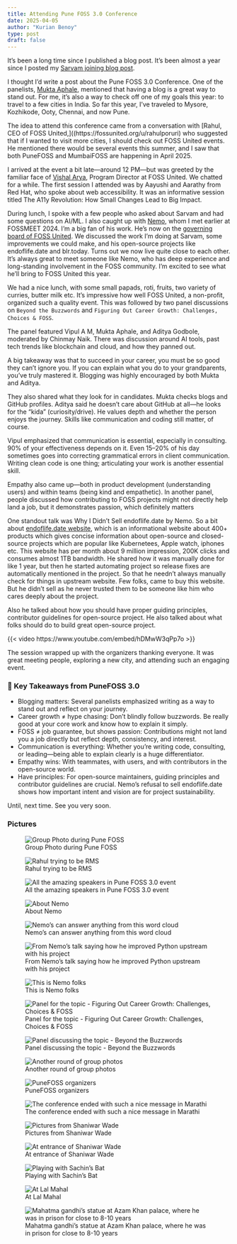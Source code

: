 ```yaml
---
title: Attending Pune FOSS 3.0 Conference
date: 2025-04-05
author: "Kurian Benoy"
type: post
draft: false
---
```


It’s been a long time since I published a blog post. It’s been almost a year since I posted my [Sarvam joining blog post](https://kurianbenoy.com/posts/2024/sarvam_ai_joining.html).

I thought I’d write a post about the Pune FOSS 3.0 Conference. One of the panelists, [Mukta Aphale](https://www.linkedin.com/in/muktaa/), mentioned that having a blog is a great way to stand out. For me, it’s also a way to check off one of my goals this year: to travel to a few cities in India. So far this year, I’ve traveled to Mysore, Kozhikode, Ooty, Chennai, and now Pune.

The idea to attend this conference came from a conversation with [Rahul, CEO of FOSS United,]((https://fossunited.org/u/rahulporuri) who suggested that if I wanted to visit more cities, I should check out FOSS United events. He mentioned there would be several events this summer, and I saw that both PuneFOSS and MumbaiFOSS are happening in April 2025.

I arrived at the event a bit late—around 12 PM—but was greeted by the familiar face of [Vishal Arya](https://www.linkedin.com/in/wisharya/?originalSubdomain=in), Program Director at FOSS United. We chatted for a while. The first session I attended was by Aayushi and Aarathy from Red Hat, who spoke about web accessibility. It was an informative session titled The A11y Revolution: How Small Changes Lead to Big Impact.

During lunch, I spoke with a few people who asked about Sarvam and had some questions on AI/ML. I also caught up with [Nemo](https://captnemo.in/), whom I met earlier at FOSSMEET 2024. I’m a big fan of his work. He’s now on the [governing board of FOSS United](https://www.linkedin.com/posts/fossunited_meet-the-newly-elected-governance-board-of-activity-7312793478101364737-L9In/). We discussed the work I’m doing at Sarvam, some improvements we could make, and his open-source projects like endoflife.date and blr.today. Turns out we now live quite close to each other. It's always great to meet someone like Nemo, who has deep experience and long-standing involvement in the FOSS community. I’m excited to see what he’ll bring to FOSS United this year.

We had a nice lunch, with some small papads, roti, fruits, two variety of curries, butter milk etc. It’s impressive how well FOSS United, a non-profit, organized such a quality event. This was followed by two panel discussions on `Beyond the Buzzwords` and `Figuring Out Career Growth: Challenges, Choices & FOSS`.

The panel featured Vipul A M, Mukta Aphale, and Aditya Godbole, moderated by Chinmay Naik. There was discussion around AI tools, past tech trends like blockchain and cloud, and how they panned out.

A big takeaway was that to succeed in your career, you must be so good they can’t ignore you. If you can explain what you do to your grandparents, you’ve truly mastered it. Blogging was highly encouraged by both Mukta and Aditya.

They also shared what they look for in candidates. Mukta checks blogs and GitHub profiles. Aditya said he doesn’t care about GitHub at all—he looks for the "kida" (curiosity/drive). He values depth and whether the person enjoys the journey. Skills like communication and coding still matter, of course.

Vipul emphasized that communication is essential, especially in consulting. 90% of your effectiveness depends on it. Even 15–20% of his day sometimes goes into correcting grammatical errors in client communication. Writing clean code is one thing; articulating your work is another essential skill.

Empathy also came up—both in product development (understanding users) and within teams (being kind and empathetic).
In another panel, people discussed how contributing to FOSS projects might not directly help land a job, but it demonstrates passion, which definitely matters

One standout talk was Why I Didn’t Sell endoflife.date by Nemo. So a bit about [endoflife.date website](https://endoflife.date/), which is an informational website about 400+ products which gives concise information about open-source and closed-source projects which are popular like Kubernetees, Apple watch, iphones etc. This website has per month about 9 million impression, 200K clicks and consumes almost 1TB bandwidth. He shared how it was manually done for like 1 year, but then he started automating project so release fixes are automatically mentioned in the project. So that he needn't always manually check for things in upstream website. Few folks, came to buy this website. But he didn't sell as he never trusted them to be someone like him who cares deeply about the project.

Also he talked about how you should have proper guiding principles, contributor guidelines for open-source project. He also talked about  what folks 
should do to build great open-source project.

{{< video https://www.youtube.com/embed/hDMwW3qPp7o >}}

The session wrapped up with the organizers thanking everyone. It was great meeting people, exploring a new city, and attending such an engaging event.

### 🔑 Key Takeaways from PuneFOSS 3.0

- Blogging matters: Several panelists emphasized writing as a way to stand out and reflect on your journey.
- Career growth ≠ hype chasing: Don’t blindly follow buzzwords. Be really good at your core work and know how to explain it simply.
- FOSS ≠ job guarantee, but shows passion: Contributions might not land you a job directly but reflect depth, consistency, and interest.
- Communication is everything: Whether you’re writing code, consulting, or leading—being able to explain clearly is a huge differentiator.
- Empathy wins: With teammates, with users, and with contributors in the open-source world.
- Have principles: For open-source maintainers, guiding principles and contributor guidelines are crucial. Nemo’s refusal to sell endoflife.date shows how important intent and vision are for project sustainability.

Until, next time. See you very soon.

### Pictures

::: {layout-ncol=2}

![ Group Photo during Pune FOSS](punefoss/1744563905666.jpeg)

![Rahul trying to be RMS](punefoss/WhatsApp%20Image%202025-04-14%20at%2010.01.38%20(4).jpeg)

![All the amazing speakers in Pune FOSS 3.0 event](punefoss/WhatsApp%20Image%202025-04-14%20at%2010.01.38%20(6).jpeg)

![About Nemo](punefoss/WhatsApp%20Image%202025-04-14%20at%2010.01.38.jpeg)

![Nemo's can answer anything from this word cloud](punefoss/WhatsApp%20Image%202025-04-14%20at%2010.01.38%20(1).jpeg)

![From Nemo's talk saying how he improved Python upstream with his project](punefoss/WhatsApp%20Image%202025-04-14%20at%2010.01.38%20(2).jpeg)

![This is Nemo folks](punefoss/WhatsApp%20Image%202025-04-14%20at%2010.01.37%20(6).jpeg)

![Panel for the topic - Figuring Out Career Growth: Challenges, Choices & FOSS](punefoss/WhatsApp%20Image%202025-04-14%20at%2010.01.37%20(5).jpeg)

![Panel discussing the topic - Beyond the Buzzwords](punefoss/WhatsApp%20Image%202025-04-14%20at%2010.01.37%20(4).jpeg)

![Another round of group photos](punefoss/1744563906021.jpeg)

![PuneFOSS organizers](punefoss/WhatsApp%20Image%202025-04-14%20at%2010.01.38%20(3).jpeg)

![The conference ended with such a nice message in Marathi](punefoss/WhatsApp%20Image%202025-04-14%20at%2010.01.38%20(5).jpeg)

![Pictures from Shaniwar Wade](punefoss/WhatsApp%20Image%202025-04-14%20at%2010.01.37.jpeg)

![At entrance of Shaniwar Wade](punefoss/WhatsApp%20Image%202025-04-14%20at%2010.01.37%20(1).jpeg)

![Playing with Sachin's Bat](punefoss/WhatsApp%20Image%202025-04-14%20at%2010.01.37%20(2).jpeg)

![At Lal Mahal](punefoss/WhatsApp%20Image%202025-04-14%20at%2010.01.36.jpeg)

![Mahatma gandhi's statue at Azam Khan palace, where he was in prison for close to 8-10 years](punefoss/WhatsApp%20Image%202025-04-14%20at%2010.01.37%20(3).jpeg)

:::



